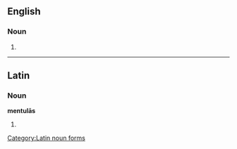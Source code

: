 ==English==

===Noun===
{{head|en|noun plural form}}

# {{plural of|mentula|lang=en}}

----

==Latin==
===Noun===
'''mentulās''' {{g|f}}
# {{inflection of|lang=la|mentula||acc|p}}

[[Category:Latin noun forms]]